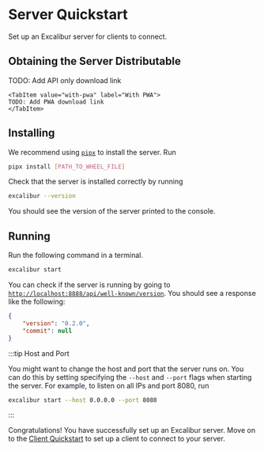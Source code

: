 
# Server Quickstart

Set up an Excalibur server for clients to connect.

## Obtaining the Server Distributable

<Tabs groupId="server-type">
    <TabItem value="api-only" label="API Only" default>
    TODO: Add API only download link
    </TabItem>
    
    <TabItem value="with-pwa" label="With PWA">
    TODO: Add PWA download link
    </TabItem>
</Tabs>

## Installing

We recommend using [`pipx`](https://pipx.pypa.io/stable/) to install the server. Run

```bash
pipx install [PATH_TO_WHEEL_FILE]
```

Check that the server is installed correctly by running

```bash
excalibur --version
```

You should see the version of the server printed to the console.

## Running

Run the following command in a terminal.

```bash
excalibur start
```

You can check if the server is running by going to [`http://localhost:8888/api/well-known/version`](http://localhost:8888/api/well-known/version). You should see a response like the following:

```json
{
    "version": "0.2.0",
    "commit": null
}
```

:::tip Host and Port

You might want to change the host and port that the server runs on. You can do this by setting specifying the `--host` and `--port` flags when starting the server. For example, to listen on all IPs and port 8080, run

```bash
excalibur start --host 0.0.0.0 --port 8080
```

:::

Congratulations! You have successfully set up an Excalibur server. Move on to the [Client Quickstart](./02-client/index.mdx) to set up a client to connect to your server.
